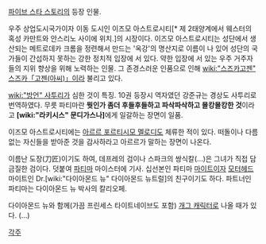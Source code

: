 [[파이브 스타 스토리]]의 등장 인물.

우주 상업도시국가이자 이동 도시인 이즈모 아스트로시티[* 제 2태양계에서 웨스터의 혹성 카만트와 안스리노 사이에 위치.]의 시장이다. 이즈모 아스트로시티는 성단에서 생산되는 메트로데카 크롬을 정련해서 만드는 '옥강'의 명산지로 이름이 나 있어 성단의 국가들이 간섭하지 못하는 강한 정치적 입장에 서 있다. 
약한 입장에 서 있는 우주 거주자들의 지위 향상을 위해 노력하는 인물. 그 존경스러운 인품으로 인해 [[wiki:"스즈카고젠" 스즈카「고젠(아씨)」]]이라 불리고 있다.

[[wiki:"방언" 사투리]]가 심한 것이 특징. 10권 등장시 역자였던 강준규는 경상도 사투리로 번역하였다. 무릇 파티마란 '''뭣인가 좀더 후들후들하고 파삭파삭하고 몰캉몰캉한 것'''이라고 '''[wiki:"라키시스" 문디가스나]'''에게 일갈하는 장면이 일품. 

이즈모 아스트로시티에는 [[아르르 포르티시모 멜로디]]도 체류한 적이 있다. 떠돌이나 다름없는 자신들을 받아준 것을 감사하라고 아르르가 말하는 장면이 나온다.

이름난 도장(刀匠)이기도 하여, 데프레의 검이나 스파크의 쌍식칼(...)은 그녀가 직접 담금질한 검이다.
덧붙여 [[파티마]] 마이스터에 기사. 
십선본인 파티마 [[마이트]]이자 [[모터헤드]] 마이트인 Dr.[wiki:"다이아몬드 뉴" 다이아몬드 뉴트럴]의 친구이기도 하다. 
파트너인 파티마는 다이아몬드 뉴 박사의 칼리오페.

다이아몬드 뉴와 함께(가끔 프린세스 타이트네이브도 포함) [[개그 캐릭터]]로 나올 때가 있다. (…)

[[각주]]
